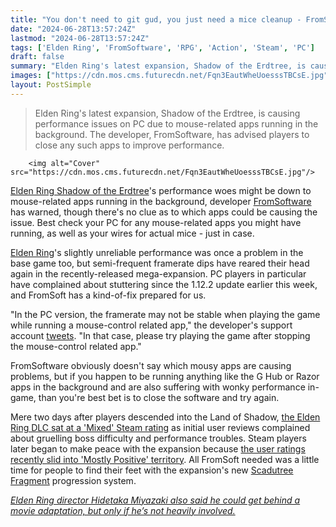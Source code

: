 ```yaml
---
title: "You don't need to git gud, you just need a mice cleanup - FromSoft blames possible Elden Ring performance issues on mouse-related apps"
date: "2024-06-28T13:57:24Z"
lastmod: "2024-06-28T13:57:24Z"
tags: ['Elden Ring', 'FromSoftware', 'RPG', 'Action', 'Steam', 'PC']
draft: false
summary: "Elden Ring's latest expansion, Shadow of the Erdtree, is causing performance issues on PC due to mouse-related apps running in the background. The developer, FromSoftware, has advised players to close any such apps to improve performance."
images: ["https://cdn.mos.cms.futurecdn.net/Fqn3EautWheUoesssTBCsE.jpg"]
layout: PostSimple
---
```

> Elden Ring's latest expansion, Shadow of the Erdtree, is causing performance issues on PC due to mouse-related apps running in the background. The developer, FromSoftware, has advised players to close any such apps to improve performance.


        <img alt="Cover" src="https://cdn.mos.cms.futurecdn.net/Fqn3EautWheUoesssTBCsE.jpg"/>
        
[Elden Ring Shadow of the Erdtree](https://www.gamesradar.com/games/action-rpg/elden-ring-shadow-of-the-erdtree-guide/)'s performance woes might be down to mouse-related apps running in the background, developer [FromSoftware](https://www.gamesradar.com/tag/fromsoftware/) has warned, though there's no clue as to which apps could be causing the issue. Best check your PC for any mouse-related apps you might have running, as well as your wires for actual mice - just in case. 

[Elden Ring](https://www.gamesradar.com/elden-ring-guide/)'s slightly unreliable performance was once a problem in the base game too, but semi-frequent framerate dips have reared their head again in the recently-released mega-expansion. PC players in particular have complained about stuttering since the 1.12.2 update earlier this week, and FromSoft has a kind-of-fix prepared for us.

"In the PC version, the framerate may not be stable when playing the game while running a mouse-control related app," the developer's support account [tweets](https://x.com/fromsoftware_sp/status/1806520401314586632). "In that case, please try playing the game after stopping the mouse-control related app."

FromSoftware obviously doesn't say which mousy apps are causing problems, but if you happen to be running anything like the G Hub or Razor apps in the background and are also suffering with wonky performance in-game, than you're best bet is to close the software and try again.  

Mere two days after players descended into the Land of Shadow, [the Elden Ring DLC sat at a 'Mixed' Steam rating](https://www.gamesradar.com/games/open-world/elden-ring-shadow-of-the-erdtree-debuts-to-mixed-steam-reactions-the-base-game-never-felt-this-ridiculously-difficult/) as initial user reviews complained about gruelling boss difficulty and performance troubles. Steam players later began to make peace with the expansion because [the user ratings recently slid into 'Mostly Positive' territory](https://www.gamesradar.com/games/action-rpg/elden-ring-shadow-of-the-erdtree-is-back-up-to-mostly-positive-steam-reviews-after-difficulty-and-performance-issues-gave-it-a-mixed-reception/). All FromSoft needed was a little time for people to find their feet with the expansion's new [Scadutree Fragment](https://www.gamesradar.com/games/action-rpg/shadow-of-the-erdtree-scadutree-fragments/) progression system.

[<em>Elden Ring director Hidetaka Miyazaki also said he could get behind a movie adaptation, but only if he’s not heavily involved.</em>](https://www.gamesradar.com/entertainment/fantasy-movies/elden-ring-movie-adaptation-hidetaka-miyazaki-one-condition/)
        